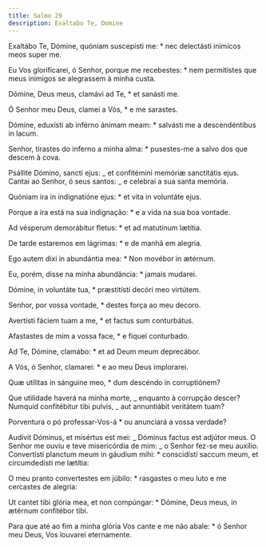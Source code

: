 ```yaml
---
title: Salmo 29
description: Exaltabo Te, Domine
---
```


<div class="side-by-side not-content">

Exaltábo Te, Dómine, quóniam suscepísti me: \* nec delectásti inimícos meos super me.

Eu Vos glorificarei, ó Senhor, porque me recebestes: \* nem permitistes que meus inimigos se alegrassem à minha custa.

Dómine, Deus meus, clamávi ad Te, \* et sanásti me.

Ó Senhor meu Deus, clamei a Vós, \* e me sarastes.

Dómine, eduxísti ab inférno ánimam meam: \* salvásti me a descendéntibus in lacum.

Senhor, tirastes do inferno a minha alma: \* pusestes-me a salvo dos que descem à cova.

Psállite Dómino, sancti ejus: _ et confitémini memóriæ sanctitátis ejus. Cantai ao Senhor, ó seus santos: _ e celebrai a sua santa memória.

Quóniam ira in indignatióne ejus: \* et vita in voluntáte ejus.

Porque a ira está na sua indignação: \* e a vida na sua boa vontade.

Ad vésperum demorábitur fletus: \* et ad matutínum lætítia.

De tarde estaremos em lágrimas: \* e de manhã em alegria.

Ego autem dixi in abundántia mea: \* Non movébor in ætérnum.

Eu, porém, disse na minha abundância: \* jamais mudarei.

Dómine, in voluntáte tua, \* præstitísti decóri meo virtútem.

Senhor, por vossa vontade, \* destes força ao meu decoro.

Avertísti fáciem tuam a me, \* et factus sum conturbátus.

Afastastes de mim a vossa face, \* e fiquei conturbado.

Ad Te, Dómine, clamábo: \* et ad Deum meum deprecábor.

A Vós, ó Senhor, clamarei: \* e ao meu Deus implorarei.

Quæ utílitas in sánguine meo, \* dum descéndo in corruptiónem?

Que utilidade haverá na minha morte, _ enquanto à corrupção descer? Numquid confitébitur tibi pulvis, _ aut annuntiábit veritátem tuam?

Porventura o pó professar-Vos-á \* ou anunciará a vossa verdade?

Audívit Dóminus, et misértus est mei: _ Dóminus factus est adjútor meus. O Senhor me ouviu e teve misericórdia de mim: _ o Senhor fez-se meu auxílio. Convertísti planctum meum in gáudium mihi: \* conscidísti saccum meum, et circumdedísti me lætítia:

O meu pranto convertestes em júbilo: \* rasgastes o meu luto e me cercastes de alegria:

Ut cantet tibi glória mea, et non compúngar: \* Dómine, Deus meus, in ætérnum confitébor tibi.

Para que até ao fim a minha glória Vos cante e me não abale: \* ó Senhor meu Deus, Vos louvarei eternamente.

</div>
